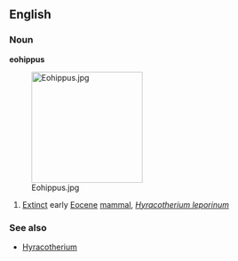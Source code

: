 ==English==

===Noun===
'''eohippus'''

[[Image:Eohippus.jpg|thumb|200px]]

# [[extinct|Extinct]] early [[Eocene]] [[mammal]], ''[[Hyracotherium leporinum]]''

===See also===
*[[Hyracotherium]]